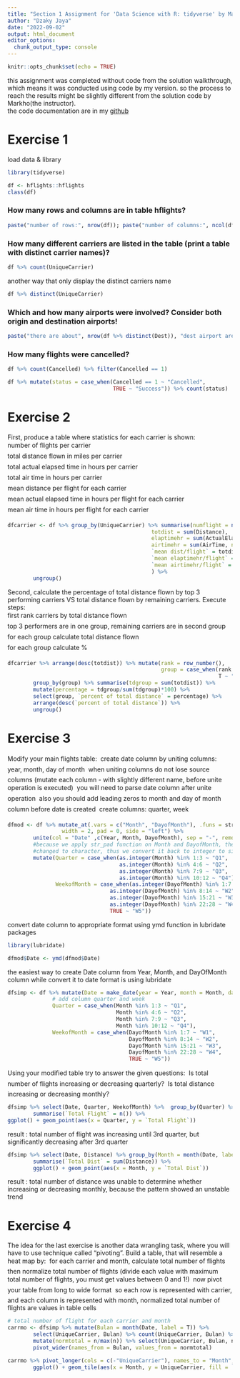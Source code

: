 ```yaml
---
title: "Section 1 Assignment for 'Data Science with R: tidyverse' by Markho Intihar at Udemy"
author: "Dzaky Jaya"
date: "2022-09-02"
output: html_document
editor_options: 
  chunk_output_type: console
---
```


```r
knitr::opts_chunk$set(echo = TRUE)
```

this assignment was completed without code from the solution walkthrough, which means it was conducted using code by my version. so the process to reach the results might be slightly different from the solution code by Markho(the instructor).\
the code documentation are in my [github](http://github.com/mdzakyjaya/TidyverseCourse)

# Exercise 1

load data & library

```r
library(tidyverse)
```

```r
df <- hflights::hflights
class(df)
```

### How many rows and columns are in table hflights?

```r
paste("number of rows:", nrow(df)); paste("number of columns:", ncol(df))
```

### How many different carriers are listed in the table (print a table with distinct carrier names)?

```r
df %>% count(UniqueCarrier)
```

another way that only display the distinct carriers name

```r
df %>% distinct(UniqueCarrier)
```

### Which and how many airports were involved? Consider both origin and destination airports!

```r
paste("there are about", nrow(df %>% distinct(Dest)), "dest airport are involved") ; paste("there are about", nrow(df %>% distinct(Origin)), "origin airport are involved")
```

### How many flights were cancelled?

```r
df %>% count(Cancelled) %>% filter(Cancelled == 1)

df %>% mutate(status = case_when(Cancelled == 1 ~ "Cancelled",
                                 TRUE ~ "Success")) %>% count(status)
```

# Exercise 2

First, produce a table where statistics for each carrier is shown:\
number of flights per carrier\
total distance flown in miles per carrier\
total actual elapsed time in hours per carrier\
total air time in hours per carrier\
mean distance per flight for each carrier\
mean actual elapsed time in hours per flight for each carrier\
mean air time in hours per flight for each carrier

```r
dfcarrier <- df %>% group_by(UniqueCarrier) %>% summarise(numflight = n(),
                                             totdist = sum(Distance),
                                             elaptimehr = sum(ActualElapsedTime, na.rm = T)/60,
                                             airtimehr = sum(AirTime, na.rm = T)/60,
                                             `mean dist/flight` = totdist/numflight,
                                             `mean elaptimehr/flight` = elaptimehr/numflight,
                                             `mean airtimehr/flight` = airtimehr/numflight
                                             ) %>% 
        ungroup()
```

Second, calculate the percentage of total distance flown by top 3 performing carriers VS total distance flown by remaining carriers. Execute steps:\
first rank carriers by total distance flown\
top 3 performers are in one group, remaining carriers are in second group\
for each group calculate total distance flown\
for each group calculate %\

```r
dfcarrier %>% arrange(desc(totdist)) %>% mutate(rank = row_number(),
                                                group = case_when(rank %in% 1:3 ~ "top3",
                                                                  T ~ "remaining")) %>% 
        group_by(group) %>% summarise(tdgroup = sum(totdist)) %>%
        mutate(percentage = tdgroup/sum(tdgroup)*100) %>% 
        select(group, `percent of total distance` = percentage) %>%
        arrange(desc(`percent of total distance`)) %>% 
        ungroup()
```

# Exercise 3

Modify your main flights table:  create date column by uniting columns: year, month, day of month  when uniting columns do not lose source columns (mutate each column - with slightly different name, before unite operation is executed)  you will need to parse date column after unite operation  also you should add leading zeros to month and day of month column before date is created  create columns: quarter, week

```r
dfmod <- df %>% mutate_at(.vars = c("Month", "DayofMonth"), .funs = str_pad,
                 width = 2, pad = 0, side = "left") %>% 
        unite(col = "Date" ,c(Year, Month, DayofMonth), sep = "-", remove = F) %>% 
        #because we apply str_pad function on Month and DayofMonth, these columns format
        #changed to character, thus we convert it back to integer to simplify the logical code
        mutate(Quarter = case_when(as.integer(Month) %in% 1:3 ~ "Q1",
                                   as.integer(Month) %in% 4:6 ~ "Q2",
                                   as.integer(Month) %in% 7:9 ~ "Q3",
                                   as.integer(Month) %in% 10:12 ~ "Q4"),
               WeekofMonth = case_when(as.integer(DayofMonth) %in% 1:7 ~ "W1",
                                as.integer(DayofMonth) %in% 8:14 ~ "W2",
                                as.integer(DayofMonth) %in% 15:21 ~ "W3",
                                as.integer(DayofMonth) %in% 22:28 ~ "W4",
                                TRUE ~ "W5"))
```

convert date column to appropriate format using ymd function in lubridate packages

```r
library(lubridate)
```

```r
dfmod$Date <- ymd(dfmod$Date)
```

the easiest way to create Date column from Year, Month, and DayOfMonth column while convert it to date format is using lubridate

```r
dfsimp <- df %>% mutate(Date = make_date(year = Year, month = Month, day = DayofMonth),
              # add column quarter and week
              Quarter = case_when(Month %in% 1:3 ~ "Q1",
                                  Month %in% 4:6 ~ "Q2",
                                  Month %in% 7:9 ~ "Q3",
                                  Month %in% 10:12 ~ "Q4"),
              WeekofMonth = case_when(DayofMonth %in% 1:7 ~ "W1",
                                      DayofMonth %in% 8:14 ~ "W2",
                                      DayofMonth %in% 15:21 ~ "W3",
                                      DayofMonth %in% 22:28 ~ "W4",
                                      TRUE ~ "W5"))
```

Using your modified table try to answer the given questions:  Is total number of flights increasing or decreasing quarterly?  Is total distance increasing or decreasing monthly?

```r
dfsimp %>% select(Date, Quarter, WeekofMonth) %>%  group_by(Quarter) %>% 
        summarise(`Total Flight` = n()) %>% 
ggplot() + geom_point(aes(x = Quarter, y = `Total Flight`))
```

result : total number of flight was increasing until 3rd quarter, but significantly decreasing after 3rd quarter

```r
dfsimp %>% select(Date, Distance) %>% group_by(Month = month(Date, label = T)) %>%
        summarise(`Total Dist` = sum(Distance)) %>% 
        ggplot() + geom_point(aes(x = Month, y = `Total Dist`))
```

result : total number of distance was unable to determine whether increasing or decreasing monthly, because the pattern showed an unstable trend

# Exercise 4

The idea for the last exercise is another data wrangling task, where you will have to use technique called "pivoting". Build a table, that will resemble a heat map by:  for each carrier and month, calculate total number of flights  then normalize total number of flights (divide each value with maximum total number of flights, you must get values between 0 and 1!)  now pivot your table from long to wide format  so each row is represented with carrier, and each column is represented with month, normalized total number of flights are values in table cells

```r
# total number of flight for each carrier and month
carrmo <- dfsimp %>% mutate(Bulan = month(Date, label = T)) %>%
        select(UniqueCarrier, Bulan) %>% count(UniqueCarrier, Bulan) %>% 
        mutate(normtotal = n/max(n)) %>% select(UniqueCarrier, Bulan, normtotal) %>% 
        pivot_wider(names_from = Bulan, values_from = normtotal)

carrmo %>% pivot_longer(cols = c(-"UniqueCarrier"), names_to = "Month", values_to = "Num of Flight") %>% 
        ggplot() + geom_tile(aes(x = Month, y = UniqueCarrier, fill = `Num of Flight`))
```
